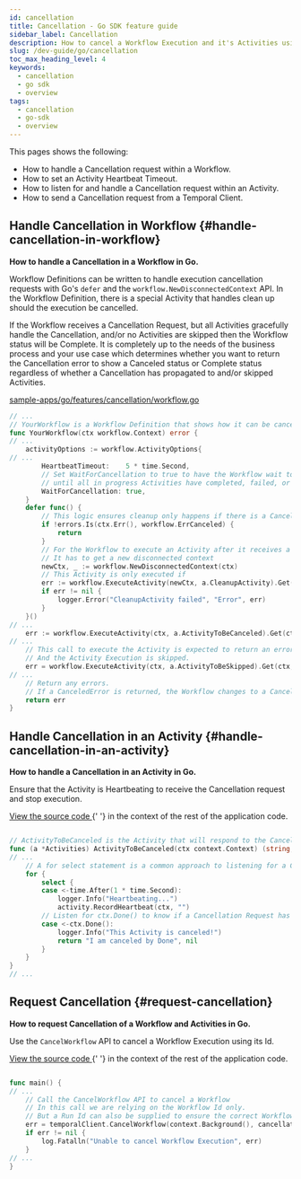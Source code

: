 ```yaml
---
id: cancellation
title: Cancellation - Go SDK feature guide
sidebar_label: Cancellation
description: How to cancel a Workflow Execution and it's Activities using the Go SDK.
slug: /dev-guide/go/cancellation
toc_max_heading_level: 4
keywords:
  - cancellation
  - go sdk
  - overview
tags:
  - cancellation
  - go-sdk
  - overview
---
```


This pages shows the following:

- How to handle a Cancellation request within a Workflow.
- How to set an Activity Heartbeat Timeout.
- How to listen for and handle a Cancellation request within an Activity.
- How to send a Cancellation request from a Temporal Client.

## Handle Cancellation in Workflow {#handle-cancellation-in-workflow}

**How to handle a Cancellation in a Workflow in Go.**

Workflow Definitions can be written to handle execution cancellation requests with Go's `defer` and the `workflow.NewDisconnectedContext` API.
In the Workflow Definition, there is a special Activity that handles clean up should the execution be cancelled.

If the Workflow receives a Cancellation Request, but all Activities gracefully handle the Cancellation, and/or no Activities are skipped then the Workflow status will be Complete.
It is completely up to the needs of the business process and your use case which determines whether you want to return the Cancellation error to show a Canceled status or Complete status regardless of whether a Cancellation has propagated to and/or skipped Activities.

<!--SNIPSTART go-features-cancellation-workflow {"selectedLines": ["14-15", "18", "20-38", "41", "43-45", "47-50"]}-->

[sample-apps/go/features/cancellation/workflow.go](https://github.com/temporalio/documentation/blob/main/sample-apps/go/features/cancellation/workflow.go)

```go
// ...
// YourWorkflow is a Workflow Definition that shows how it can be canceled.
func YourWorkflow(ctx workflow.Context) error {
// ...
	activityOptions := workflow.ActivityOptions{
// ...
		HeartbeatTimeout:    5 * time.Second,
		// Set WaitForCancellation to true to have the Workflow wait to return
		// until all in progress Activities have completed, failed, or accepted the Cancellation.
		WaitForCancellation: true,
	}
	defer func() {
		// This logic ensures cleanup only happens if there is a Cancelation error
		if !errors.Is(ctx.Err(), workflow.ErrCanceled) {
			return
		}
		// For the Workflow to execute an Activity after it receives a Cancellation Request
		// It has to get a new disconnected context
		newCtx, _ := workflow.NewDisconnectedContext(ctx)
		// This Activity is only executed if
		err := workflow.ExecuteActivity(newCtx, a.CleanupActivity).Get(ctx, nil)
		if err != nil {
			logger.Error("CleanupActivity failed", "Error", err)
		}
	}()
// ...
	err := workflow.ExecuteActivity(ctx, a.ActivityToBeCanceled).Get(ctx, &result)
// ...
	// This call to execute the Activity is expected to return an error "canceled".
	// And the Activity Execution is skipped.
	err = workflow.ExecuteActivity(ctx, a.ActivityToBeSkipped).Get(ctx, nil)
// ...
	// Return any errors.
	// If a CanceledError is returned, the Workflow changes to a Canceled state.
	return err
}
```

<!--SNIPEND-->

## Handle Cancellation in an Activity {#handle-cancellation-in-an-activity}

**How to handle a Cancellation in an Activity in Go.**

Ensure that the Activity is Heartbeating to receive the Cancellation request and stop execution.

<div className="copycode-notice-container">
  <a href="https://github.com/temporalio/documentation/blob/main/sample-apps/go/features/cancellation/activity.go">
    View the source code
  </a>{' '}
  in the context of the rest of the application code.
</div>

```go

// ActivityToBeCanceled is the Activity that will respond to the Cancellation Request
func (a *Activities) ActivityToBeCanceled(ctx context.Context) (string, error) {
// ...
	// A for select statement is a common approach to listening for a Cancellation is an Activity
	for {
		select {
		case <-time.After(1 * time.Second):
			logger.Info("Heartbeating...")
			activity.RecordHeartbeat(ctx, "")
		// Listen for ctx.Done() to know if a Cancellation Request has propagated to the Activity.
		case <-ctx.Done():
			logger.Info("This Activity is canceled!")
			return "I am canceled by Done", nil
		}
	}
}
// ...
```

## Request Cancellation {#request-cancellation}

**How to request Cancellation of a Workflow and Activities in Go.**

Use the `CancelWorkflow` API to cancel a Workflow Execution using its Id.

<div className="copycode-notice-container">
  <a href="https://github.com/temporalio/documentation/blob/main/sample-apps/go/features/cancellation/cancel/main.go">
    View the source code
  </a>{' '}
  in the context of the rest of the application code.
</div>

```go

func main() {
// ...
	// Call the CancelWorkflow API to cancel a Workflow
	// In this call we are relying on the Workflow Id only.
	// But a Run Id can also be supplied to ensure the correct Workflow is Canceled.
	err = temporalClient.CancelWorkflow(context.Background(), cancellation.WorkflowId, "")
	if err != nil {
		log.Fatalln("Unable to cancel Workflow Execution", err)
	}
// ...
}

```
